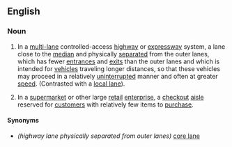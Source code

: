 ==English==
{{wikipedia|Express lanes}}
{{wikipedia|Local-express lanes}}

===Noun===
{{en-noun|sg=[[express]] [[lane]]}}

# {{mainly|US}} In a [[multi-]]lane controlled-access [[highway]] or [[expressway]] system, a lane close to the [[median]] and physically [[separate]]d from the outer lanes, which has fewer [[entrance]]s and [[exit]]s than the outer lanes and which is intended for [[vehicle]]s traveling longer distances, so that these vehicles may proceed in a relatively [[uninterrupted]] manner and often at greater [[speed]]. (Contrasted with a [[local lane]]).
# In a [[supermarket]] or other large [[retail]] [[enterprise]], a [[checkout]] [[aisle]] reserved for [[customer]]s with relatively few items to [[purchase]].

====Synonyms====
* ''(highway lane physically separated from outer lanes)'' [[core lane]]